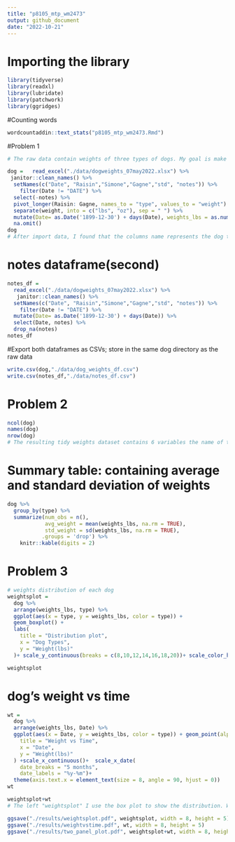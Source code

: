 ```yaml
---
title: "p8105_mtp_wm2473"
output: github_document
date: "2022-10-21"
---
```

# Importing the library
```r
library(tidyverse)
library(readxl)
library(lubridate)
library(patchwork)
library(ggridges)
```
#Counting words
```r
wordcountaddin::text_stats("p8105_mtp_wm2473.Rmd")
```

#Problem 1
```r
# The raw data contain weights of three types of dogs. My goal is make the data more reasonable and readable for analysis by tidy and to clean the weight data and making some plots to see the realtionship of the weights and dog types. 

dog =   read_excel("./data/dogweights_07may2022.xlsx") %>% 
 janitor::clean_names() %>%  
  setNames(c("Date", "Raisin","Simone","Gagne","std", "notes")) %>% 
    filter(Date != "DATE") %>% 
  select(-notes) %>% 
  pivot_longer(Raisin: Gagne, names_to = "type", values_to = "weight") %>%
  separate(weight, into = c("lbs", "oz"), sep = " ") %>%
  mutate(Date= as.Date('1899-12-30') + days(Date), weights_lbs = as.numeric(lbs) + as.numeric(oz)/16) %>% 
  na.omit()
dog
# After import data, I found that the columns name represents the dog types is messy. So I rename all the columns according to their original names. And I found that the weight column containing two units. I separate them into "lbs" and "oz", then combining them into the weights_lbs as total weight. The date column is the number from excel and I convert them into date based on the windows stating date. Finally I dropped NA value from the data set and remove the note column for the next question.  
```

# notes dataframe(second)
```r
notes_df = 
  read_excel("./data/dogweights_07may2022.xlsx") %>% 
   janitor::clean_names() %>%  
  setNames(c("Date", "Raisin","Simone","Gagne","std", "notes")) %>% 
    filter(Date != "DATE") %>%
  mutate(Date= as.Date('1899-12-30') + days(Date)) %>% 
  select(Date, notes) %>% 
  drop_na(notes)
notes_df
```

#Export both dataframes as CSVs; store in the same dog directory as the raw data
```r
write.csv(dog,"./data/dog_weights_df.csv")
write.csv(notes_df,"./data/notes_df.csv")
```


# Problem 2
```r
ncol(dog)
names(dog)
nrow(dog)
# The resulting tidy weights dataset contains 6 variables the name of them are "Date", "std", "type", "lbs", "oz", "weight_lbs" and conatins 126 observations. 
```

# Summary table: containing average and standard deviation of weights
```r
dog %>%
  group_by(type) %>%
  summarize(num_obs = n(),
            avg_weight = mean(weights_lbs, na.rm = TRUE),
            std_weight = sd(weights_lbs, na.rm = TRUE),
           .groups = 'drop') %>%
    knitr::kable(digits = 2)
```

# Problem 3
```r
# weights distribution of each dog
weightsplot = 
  dog %>%
  arrange(weights_lbs, type) %>% 
  ggplot(aes(x = type, y = weights_lbs, color = type)) +
  geom_boxplot() +
  labs(
    title = "Distribution plot",
    x = "Dog Types",
    y = "Weight(lbs)"
  )+ scale_y_continuous(breaks = c(8,10,12,14,16,18,20))+ scale_color_hue(name = "Name")

weightsplot
```

# dog's weight vs time
```r
wt = 
  dog %>%
  arrange(weights_lbs, Date) %>% 
  ggplot(aes(x = Date, y = weights_lbs, color = type)) + geom_point(alpha = .5,scale =5)+ labs(
    title = "Weight vs Time",
    x = "Date",
    y = "Weight(lbs)"
  ) +scale_x_continuous()+  scale_x_date(
    date_breaks = "5 months",
    date_labels = "%y-%m")+
  theme(axis.text.x = element_text(size = 8, angle = 90, hjust = 0))
wt
```

```r
weightsplot+wt
# The left "weightsplot" I use the box plot to show the distribution. We can see the Raisin has the heaviest weights compared to Gagne and Simone. And Gagne and Simone has a similar dog weights. The right "wt" shows the dog's weight over time. The weight of Gagne didn't change too much and keep stable of most of the time. Gagne has a stable weight at the beggining but after Nov 2018, its weight dropped consistenly. And there is no record from Sep 2019, from the notes we can know gagne die in 09/08/2019.Both Raisin and Simone has a weight declined over the three years period. Raisin keep decreasing weight then has a slightly increase but in 12/2020, its weight reach a minimum point. After it, slightly increase again. And Simone is the lightest dog and has a similar trend of Raisin. The weight stabilized at the beginning but start decrease around 07/2020. 03/2021 has a slightly increase then drop to the lowest point at 04/2022. 
```

```r
ggsave("./results/weightsplot.pdf", weightsplot, width = 8, height = 5)
ggsave("./results/weightvstime.pdf", wt, width = 8, height = 5)
ggsave("./results/two_panel_plot.pdf", weightsplot+wt, width = 8, height = 5)
```


